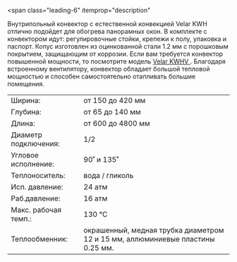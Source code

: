 <span
  class="leading-6"
  itemprop="description"
>
  <meta
    name="countryOfOrigin"
    content="Россия"
  />
  Внутрипольный конвектор с естественной конвекцией Velar KWH отлично подойдет для
  обогрева панорамных окон. В комплекте с конвектором идут: регулировочные стойки,
  крепежи к полу, упаковка и паспорт. Копус изготовлен из оцинкованной стали 1.2
  мм с порошковым покрытием, защищающим от коррозии.
</span>
<span class="leading-6">
  Если вам требуется конвектор повышенной мощности, то посмотрите модель [
  <span class="text-red-500 hover:underline">Velar KWHV</span>
  ](/model/kwhv). Благодаря встроенному вентилятору, конвектор обладает большой тепловой
  мощностью и способен самостоятельно отапливать большие помещения.
</span>

<table class="text-xs w-full">
  <tr class="hover:bg-neutral-100">
    <td class="py-1 px-1">Ширина:</td>
    <td class="py-1">от 150 до 420 мм</td>
  </tr>
  <tr class="hover:bg-neutral-100">
    <td class="py-1 px-1">Глубина:</td>
    <td class="py-1">от 65 до 140 мм</td>
  </tr>
  <tr class="hover:bg-neutral-100">
    <td class="py-1 px-1">Длина:</td>
    <td class="py-1">от 600 до 4800 мм</td>
  </tr>
  <tr class="hover:bg-neutral-100">
    <td class="py-1 px-1 w-44">Диаметр подключения:</td>
    <td class="py-1">1/2</td>
  </tr>
  <tr class="hover:bg-neutral-100">
    <td class="py-1 px-1">Угловое исполнение:</td>
    <td class="py-1">90˚ и 135˚</td>
  </tr>
  <tr class="hover:bg-neutral-100">
    <td class="py-1 px-1">Теплоноситель:</td>
    <td class="py-1">вода / гликоль</td>
  </tr>
  <tr class="hover:bg-neutral-100">
    <td class="py-1 px-1">Исп. давление:</td>
    <td class="py-1">24 атм</td>
  </tr>
  <tr class="hover:bg-neutral-100">
    <td class="py-1 px-1">Раб.давление:</td>
    <td class="py-1">16 атм</td>
  </tr>
  <tr class="hover:bg-neutral-100">
    <td class="py-1 px-1">Макс. рабочая темп.:</td>
    <td class="py-1">130 °C</td>
  </tr>
  <tr class="hover:bg-neutral-100 align-top">
    <td class="py-1 px-1">Теплообменник:</td>
    <td class="py-1">
      окрашенный, медная трубка диаметром 12 и 15 мм, аллюминиевые пластины 0.25
      мм.
    </td>
  </tr>
</table>
